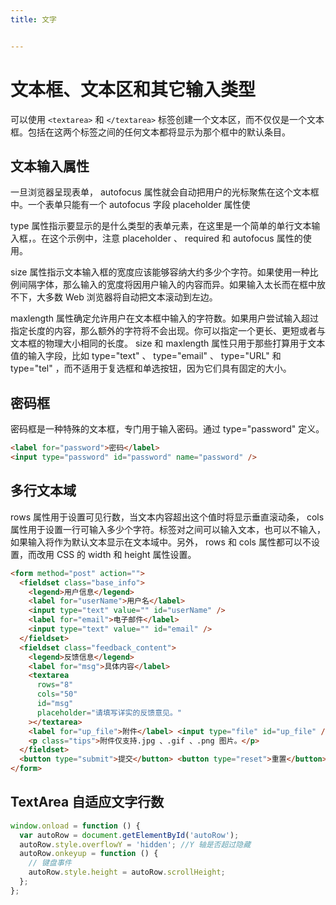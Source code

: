 ```yaml
---
title: 文字


---
```


# 文本框、文本区和其它输入类型

可以使用 `<textarea>` 和 `</textarea>` 标签创建一个文本区，而不仅仅是一个文本框。包括在这两个标签之间的任何文本都将显示为那个框中的默认条目。

## 文本输入属性

一旦浏览器呈现表单， autofocus 属性就会自动把用户的光标聚焦在这个文本框中。一个表单只能有一个 autofocus 字段 placeholder 属性使

type 属性指示要显示的是什么类型的表单元素，在这里是一个简单的单行文本输入框，。在这个示例中，注意 placeholder 、 required 和 autofocus 属性的使用。

size 属性指示文本输入框的宽度应该能够容纳大约多少个字符。如果使用一种比例间隔字体，那么输入的宽度将因用户输入的内容而异。如果输入太长而在框中放不下，大多数 Web 浏览器将自动把文本滚动到左边。

maxlength 属性确定允许用户在文本框中输入的字符数。如果用户尝试输入超过指定长度的内容，那么额外的字符将不会出现。你可以指定一个更长、更短或者与文本框的物理大小相同的长度。 size 和 maxlength
属性只用于那些打算用于文本值的输入字段，比如 type="text" 、 type="email" 、 type="URL" 和 type="tel" ，而不适用于复选框和单选按钮，因为它们具有固定的大小。

## 密码框

密码框是一种特殊的文本框，专门用于输入密码。通过 type="password" 定义。

```html
<label for="password">密码</label>
<input type="password" id="password" name="password" />
```

## 多行文本域

rows 属性用于设置可见行数，当文本内容超出这个值时将显示垂直滚动条， cols 属性用于设置一行可输入多少个字符。标签对之间可以输入文本，也可以不输入，如果输入将作为默认文本显示在文本域中。另外， rows 和 cols
属性都可以不设置，而改用 CSS 的 width 和 height 属性设置。

```html
<form method="post" action="">
  <fieldset class="base_info">
    <legend>用户信息</legend>
    <label for="userName">用户名</label>
    <input type="text" value="" id="userName" />
    <label for="email">电子邮件</label>
    <input type="text" value="" id="email" />
  </fieldset>
  <fieldset class="feedback_content">
    <legend>反馈信息</legend>
    <label for="msg">具体内容</label>
    <textarea
      rows="8"
      cols="50"
      id="msg"
      placeholder="请填写详实的反馈意见。"
    ></textarea>
    <label for="up_file">附件</label> <input type="file" id="up_file" />
    <p class="tips">附件仅支持.jpg 、.gif 、.png 图片。</p>
  </fieldset>
  <button type="submit">提交</button> <button type="reset">重置</button>
</form>
```

## TextArea 自适应文字行数

```js
window.onload = function () {
  var autoRow = document.getElementById('autoRow');
  autoRow.style.overflowY = 'hidden'; //Y 轴是否超过隐藏
  autoRow.onkeyup = function () {
    // 键盘事件
    autoRow.style.height = autoRow.scrollHeight;
  };
};
```

            